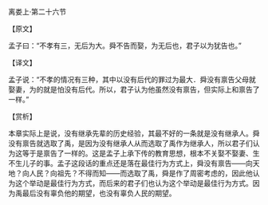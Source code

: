 

离娄上·第二十六节

【原文】

孟子曰：“不孝有三，无后为大。舜不告而娶，为无后也，君子以为犹告也。”

【译文】

孟子说：“不孝的情况有三种，其中以没有后代的罪过为最大．舜没有禀告父母就娶妻，为的就是怕没有后代。所以，君子认为他虽然没有禀告，但实际上和禀告了一样。”

【赏析】

本章实际上是说，没有继承先辈的历史经验，其最不好的一条就是没有继承人。舜没有禀告就选取了禹，是因为没有继承人从而选取了禹作为继承人，所以君子们认为这等于是禀告了一样的。这是孟子上承下传的教育思想，根本不关娶不娶妻、生不生儿子的事。孟子这段话的重点还是落在最佳行为方式上，舜没有禀告——向天地？向人民？向祖先？不得而知——而选取了禹，舜是作了周密考虑的，因此他认为这个举动是最佳行为方式，而后来的君子们也认为这个举动是最佳行为方式。因为禹最后没有辜负他的期望，也没有辜负人民的期望。

